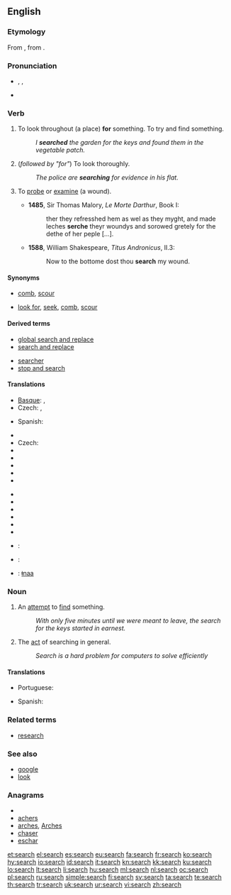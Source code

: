 {{wikipedia}}
==English==

===Etymology===
From {{etyl|fro|en}} {{term|cerchier||lang=fro}}, from {{etyl|la|en}} {{term|circare||lang=la}}.

===Pronunciation===
* {{enPR|sûrch}}, {{IPA|/sɜː(r)tʃ/}}, {{SAMPA|/s3:(r)tS/}}
* {{audio|en-us-search.ogg|Audio (US)}}
*: {{rhymes|ɜː(r)tʃ}}

===Verb===
{{en-verb|search|es}}

# {{transitive}} To look throughout (a place) '''for''' something.  To try and find something.
#: ''I '''searched''' the garden for the keys and found them in the vegetable patch.''
# {{intransitive}} (''followed by "for"'') To look thoroughly.
#: ''The police are '''searching''' for evidence in his flat.''
# {{transitive|obsolete}} To [[probe]] or [[examine]] (a wound).
#*'''1485''', Sir Thomas Malory, ''Le Morte Darthur'', Book I:
#*:ther they refresshed hem as wel as they myght, and made leches '''serche''' theyr woundys and sorowed gretely for the dethe of her peple [...].
#*'''1588''', William Shakespeare, ''Titus Andronicus'', II.3:
#*:Now to the bottome dost thou '''search''' my wound.

====Synonyms====
* {{sense|transitive: look throughout (a place) for something}} [[comb]], [[scour]]
* {{sense|intransitive: look thoroughly}} [[look for]], [[seek]], [[comb]], [[scour]]

====Derived terms====
{{rel-top|terms derived from ''search (verb)''}}
* [[global search and replace]]
* [[search and replace]]
{{rel-mid}}
* [[searcher]]
* [[stop and search]]
{{rel-bottom}}

====Translations====
{{trans-top|to look throughout (a place) for something}}
* [[Basque]]: {{t+|eu|bilatu|xs=Basque}},  {{t|eu|xerkatu|xs=Basque}}
* Czech: {{t+|cs|hledat}}, {{t|cs|prohledat}}
{{trans-mid}}
* Spanish: {{t+|es|buscar}}
{{trans-bottom}}

{{trans-top|(followed by "for") to look thoroughly}}
* {{trreq|Arabic}}
* Czech: {{t+|cs|hledat}}
* {{trreq|Dutch}}
* {{trreq|Esperanto}}
* {{trreq|Finnish}}
* {{trreq|French}}
* {{trreq|German}}
{{trans-mid}}
* {{trreq|Italian}}
* {{trreq|Japanese}}
* {{trreq|Korean}}
* {{trreq|Latin}}
* {{trreq|Russian}}
* {{trreq|Swedish}}
{{trans-bottom}}

{{checktrans-top}}
* {{ttbc|Portuguese}}: {{t+|pt|buscar}}
* {{ttbc|Spanish}}: {{t+|es|buscar}}
* {{ttbc|!Xóõ}}: [[ǂnaa]]
{{checktrans-bottom}}

===Noun===
{{en-noun|es}}

# An [[attempt]] to [[find]] something.
#:''With only five minutes until we were meant to leave, the search for the keys started in earnest.''
# The [[act]] of searching in general.
#:''Search is a hard problem for computers to solve efficiently''

====Translations====
{{trans-top}}
* Portuguese: {{t+|pt|busca}}
{{trans-mid}}
* Spanish: {{t-|es|búsqueda|f}}
{{trans-bottom}}

===Related terms===
* [[research]]

===See also===
* [[google]]
* [[look]]

===Anagrams===
* {{alphagram|acehrs}}
* [[achers#English|achers]]
* [[arches#English|arches]], [[Arches#English|Arches]]
* [[chaser#English|chaser]]
* [[eschar#English|eschar]]

[[et:search]]
[[el:search]]
[[es:search]]
[[eu:search]]
[[fa:search]]
[[fr:search]]
[[ko:search]]
[[hy:search]]
[[io:search]]
[[id:search]]
[[it:search]]
[[kn:search]]
[[kk:search]]
[[ku:search]]
[[lo:search]]
[[lt:search]]
[[li:search]]
[[hu:search]]
[[ml:search]]
[[nl:search]]
[[oc:search]]
[[pl:search]]
[[ru:search]]
[[simple:search]]
[[fi:search]]
[[sv:search]]
[[ta:search]]
[[te:search]]
[[th:search]]
[[tr:search]]
[[uk:search]]
[[ur:search]]
[[vi:search]]
[[zh:search]]